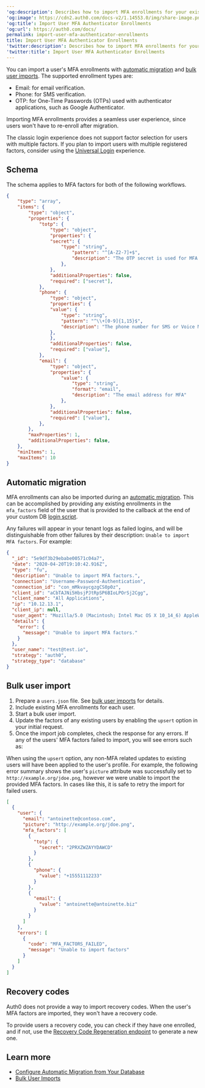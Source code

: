 ```yaml
---
'og:description': Describes how to import MFA enrollments for your existing users.
'og:image': https://cdn2.auth0.com/docs-v2/1.14553.0/img/share-image.png
'og:title': Import User MFA Authenticator Enrollments
'og:url': https://auth0.com/docs/
permalink: import-user-mfa-authenticator-enrollments
title: Import User MFA Authenticator Enrollments
'twitter:description': Describes how to import MFA enrollments for your existing users.
'twitter:title': Import User MFA Authenticator Enrollments
---
```

You can import a user's <Tooltip tip="Multi-factor authentication (MFA): User authentication process that uses a factor in addition to username and password such as a code via SMS." cta="View Glossary" href="/docs/glossary?term=MFA">MFA</Tooltip> enrollments with [automatic migration](/docs/manage-users/user-migration/configure-automatic-migration-from-your-database) and [bulk user imports](/docs/manage-users/user-migration/bulk-user-imports). The supported enrollment types are:

* Email: for email verification.
* Phone: for SMS verification.
* OTP: for One-Time Passwords (OTPs) used with authenticator applications, such as Google Authenticator.

Importing MFA enrollments provides a seamless user experience, since users won't have to re-enroll after migration.

The classic login experience does not support factor selection for users with multiple factors. If you plan to import users with multiple registered factors, consider using the [Universal Login](/docs/authenticate/login/auth0-universal-login) experience.

## Schema

The schema applies to MFA factors for both of the following workflows.

```json lines expandable
{
    "type": "array",
    "items": {
        "type": "object",
        "properties": {
            "totp": {
                "type": "object",
                "properties": {
                "secret": {
                    "type": "string",
                        "pattern": "^[A-Z2-7]+$",
                        "description": "The OTP secret is used for MFA authentication with Google Authenticator type apps. It must be supplied in un-padded Base32 encoding, such as: JBTWY3DPEHPK3PNP"
                    },
                },
                "additionalProperties": false,
                "required": ["secret"],
            },
            "phone": {
                "type": "object",
                "properties": {
                "value": {
                    "type": "string",
                    "pattern": "^\\+[0-9]{1,15}$",
                    "description": "The phone number for SMS or Voice MFA. The phone number should include a country code and begin with +, such as: +12125550001"
                },
                },
                "additionalProperties": false,
                "required": ["value"],
            },
            "email": {
                "type": "object",
                "properties": {
                    "value": {
                        "type": "string",
                        "format": "email",
                        "description": "The email address for MFA"
                    },
                },
                "additionalProperties": false,
                "required": ["value"],
            },
        },
        "maxProperties": 1,
        "additionalProperties": false,
    },
    "minItems": 1,
    "maxItems": 10
}
```






## Automatic migration

MFA enrollments can also be imported during an [automatic migration](/docs/authenticate/database-connections/custom-db/overview-custom-db-connections#automatic-migration-scenario). This can be accomplished by providing any existing enrollments in the `mfa_factors` field of the user that is provided to the callback at the end of your custom DB [login script](/docs/authenticate/database-connections/custom-db/templates/login).

Any failures will appear in your tenant logs as failed logins, and will be distinguishable from other failures by their description: `Unable to import MFA factors`. For example:

```json lines
{
  "_id": "5e9df3b29ebabe00571c04a7",
  "date": "2020-04-20T19:10:42.916Z",
  "type": "fu",
  "description": "Unable to import MFA factors.",
  "connection": "Username-Password-Authentication",
  "connection_id": "con_mMkvaycgzgCS0p0z",
  "client_id": "aCbTAJNi5HbsjPJtRpSP6BIoLPOrSj2Cgg",
  "client_name": "All Applications",
  "ip": "10.12.13.1",
  "client_ip": null,
  "user_agent": "Mozilla/5.0 (Macintosh; Intel Mac OS X 10_14_6) AppleWebKit/537.36 (KHTML, like Gecko) Chrome/80.0.3987.149 Safari/537.36",
  "details": {
    "error": {
      "message": "Unable to import MFA factors."
    }
  },
  "user_name": "test@test.io",
  "strategy": "auth0",
  "strategy_type": "database"
}
```






## Bulk user import

1. Prepare a `users.json` file. See [bulk user imports](/docs/manage-users/user-migration/bulk-user-imports) for details.
2. Include existing MFA enrollments for each user.
3. Start a bulk user import.
4. Update the factors of any existing users by enabling the `upsert` option in your initial request.
5. Once the import job completes, check the response for any errors. If any of the users' MFA factors failed to import, you will see errors such as:

When using the `upsert` option, any non-MFA related updates to existing users will have been applied to the user's profile. For example, the following error summary shows the user's `picture` attribute was successfully set to `http://example.org/jdoe.png`, however we were unable to import the provided MFA factors. In cases like this, it is safe to retry the import for failed users.

```json lines expandable
[
  {
    "user": {
      "email": "antoinette@contoso.com",
      "picture": "http://example.org/jdoe.png",
      "mfa_factors": [
        {
          "totp": {
            "secret": "2PRXZWZAYYDAWCD"
          }
        },
        {
          "phone": {
            "value": "+15551112233"
          }
        },
        {
          "email": {
            "value": "antoinette@antoinette.biz"
          }
        }
      ]
    },
    "errors": [
      {
        "code": "MFA_FACTORS_FAILED",
        "message": "Unable to import factors"
      }
    ]
  }
]
```






## Recovery codes

Auth0 does not provide a way to import recovery codes. When the user's MFA factors are imported, they won't have a recovery code.

To provide users a recovery code, you can check if they have one enrolled, and if not, use the [Recovery Code Regeneration endpoint](https://auth0.com/docs/api/management/v2#!/Users/post_recovery_code_regeneration) to generate a new one.

## Learn more

* [Configure Automatic Migration from Your Database](/docs/manage-users/user-migration/configure-automatic-migration-from-your-database)
* [Bulk User Imports](/docs/manage-users/user-migration/bulk-user-imports)